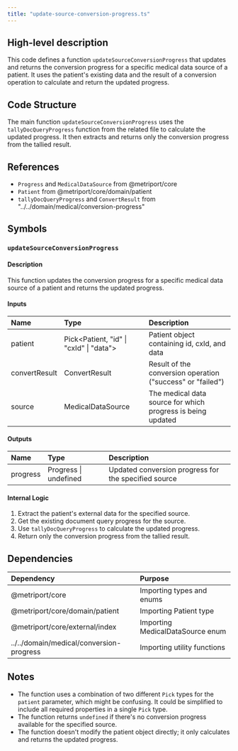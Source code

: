 ```yaml
---
title: "update-source-conversion-progress.ts"
---
```


## High-level description
This code defines a function `updateSourceConversionProgress` that updates and returns the conversion progress for a specific medical data source of a patient. It uses the patient's existing data and the result of a conversion operation to calculate and return the updated progress.

## Code Structure
The main function `updateSourceConversionProgress` uses the `tallyDocQueryProgress` function from the related file to calculate the updated progress. It then extracts and returns only the conversion progress from the tallied result.

## References
- `Progress` and `MedicalDataSource` from @metriport/core
- `Patient` from @metriport/core/domain/patient
- `tallyDocQueryProgress` and `ConvertResult` from "../../domain/medical/conversion-progress"

## Symbols

### `updateSourceConversionProgress`
#### Description
This function updates the conversion progress for a specific medical data source of a patient and returns the updated progress.

#### Inputs
| Name | Type | Description |
|:-----|:-----|:------------|
| patient | Pick&lt;Patient, "id" \| "cxId" \| "data"&gt; | Patient object containing id, cxId, and data |
| convertResult | ConvertResult | Result of the conversion operation ("success" or "failed") |
| source | MedicalDataSource | The medical data source for which progress is being updated |

#### Outputs
| Name | Type | Description |
|:-----|:-----|:------------|
| progress | Progress \| undefined | Updated conversion progress for the specified source |

#### Internal Logic
1. Extract the patient's external data for the specified source.
2. Get the existing document query progress for the source.
3. Use `tallyDocQueryProgress` to calculate the updated progress.
4. Return only the conversion progress from the tallied result.

## Dependencies
| Dependency | Purpose |
|:-----------|:--------|
| @metriport/core | Importing types and enums |
| @metriport/core/domain/patient | Importing Patient type |
| @metriport/core/external/index | Importing MedicalDataSource enum |
| ../../domain/medical/conversion-progress | Importing utility functions |

## Notes
- The function uses a combination of two different `Pick` types for the `patient` parameter, which might be confusing. It could be simplified to include all required properties in a single `Pick` type.
- The function returns `undefined` if there's no conversion progress available for the specified source.
- The function doesn't modify the patient object directly; it only calculates and returns the updated progress.